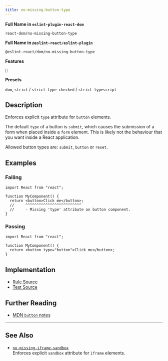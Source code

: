 ```yaml
---
title: no-missing-button-type
---
```


**Full Name in `eslint-plugin-react-dom`**

```plain copy
react-dom/no-missing-button-type
```

**Full Name in `@eslint-react/eslint-plugin`**

```plain copy
@eslint-react/dom/no-missing-button-type
```

**Features**

`🔧`

**Presets**

`dom`, `strict` / `strict-type-checked` / `strict-typescript`
## Description

Enforces explicit `type` attribute for `button` elements.

The default `type` of a button is `submit`, which causes the submission of a form when placed inside a `form` element. This is likely not the behaviour that you want inside a React application.

Allowed button types are: `submit`, `button` or `reset`.

## Examples

### Failing

```tsx
import React from "react";

function MyComponent() {
  return <button>Click me</button>;
  //     ^^^^^^^^^^^^^^^^^^^^^^^^^
  //     - Missing 'type' attribute on button component.
}
```

### Passing

```tsx
import React from "react";

function MyComponent() {
  return <button type="button">Click me</button>;
}
```

## Implementation

- [Rule Source](https://github.com/Rel1cx/eslint-react/tree/main/packages/plugins/eslint-plugin-react-dom/src/rules/no-missing-button-type.ts)
- [Test Source](https://github.com/Rel1cx/eslint-react/tree/main/packages/plugins/eslint-plugin-react-dom/src/rules/no-missing-button-type.spec.ts)

## Further Reading

- [MDN `button` notes](https://developer.mozilla.org/en-US/docs/Web/HTML/Element/button#notes)

---

## See Also

- [`no-missing-iframe-sandbox`](./dom-no-missing-iframe-sandbox)\
  Enforces explicit `sandbox` attribute for `iframe` elements.
